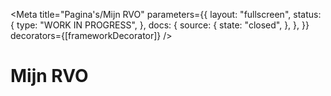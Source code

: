
<Meta
  title="Pagina's/Mijn RVO"
  parameters={{
    layout: "fullscreen",
    status: {
      type: "WORK IN PROGRESS",
    },
    docs: {
      source: {
        state: "closed",
      },
    },
  }}
  decorators={[frameworkDecorator]}
/>

# Mijn RVO

<Canvas>
  <Story name="Mijn zaken">
    <MijnZaken />
  </Story>
</Canvas>
